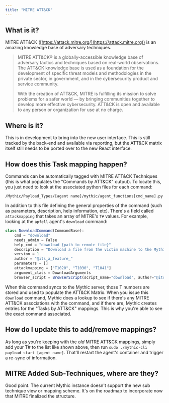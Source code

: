 ```yaml
---
title: "MITRE ATT&CK"
---
```



## What is it?

MITRE ATT\&CK ([https://attack.mitre.org/](https://attack.mitre.org)) is an amazing knowledge base of adversary techniques.

> MITRE ATT\&CK® is a globally-accessible knowledge base of adversary tactics and techniques based on real-world observations. The ATT\&CK knowledge base is used as a foundation for the development of specific threat models and methodologies in the private sector, in government, and in the cybersecurity product and service community.
>
> With the creation of ATT\&CK, MITRE is fulfilling its mission to solve problems for a safer world — by bringing communities together to develop more effective cybersecurity. ATT\&CK is open and available to any person or organization for use at no charge.

## Where is it?

This is in development to bring into the new user interface. This is still tracked by the back-end and available via reporting, but the ATT\&CK matrix itself still needs to be ported over to the new React interface.

## How does this Task mapping happen?

Commands can be automatically tagged with MITRE ATT\&CK Techniques (this is what populates the "Commands by ATT\&CK" output). To locate this, you just need to look at the associated python files for each command:

`/Mythic/Payload_Types/[agent name]/mythic/agent_functions[cmd_name].py`

In addition to this file defining the general properties of the command (such as parameters, description, help information, etc). There's a field called `attackmapping` that takes an array of MITRE's `T#` values. For example, looking at the `apfell` agent's `download` command:

```js
class DownloadCommand(CommandBase):
    cmd = "download"
    needs_admin = False
    help_cmd = "download {path to remote file}"
    description = "Download a file from the victim machine to the Mythic server in chunks (no need for quotes in the path)."
    version = 1
    author = "@its_a_feature_"
    parameters = []
    attackmapping = ["T1020", "T1030", "T1041"]
    argument_class = DownloadArguments
    browser_script = BrowserScript(script_name="download", author="@its_a_feature_")
```

When this command syncs to the Mythic server, those T numbers are stored and used to populate the ATT\&CK Matrix. When you issue this `download` command, Mythic does a lookup to see if there's any MITRE ATT\&CK associations with the command, and if there are, Mythic creates entries for the "Tasks by ATT\&CK" mappings. This is why you're able to see the exact command associated.

## How do I update this to add/remove mappings?

As long as you're keeping with the *old* MITRE ATT\&CK mappings, simply add your T# to the list like shown above, then run `sudo ./mythic-cli payload start [agent name]`. That'll restart the agent's container and trigger a re-sync of information.

## MITRE Added Sub-Techniques, where are they?

Good point. The current Mythic instance doesn't support the new sub technique view or mapping scheme. It's on the roadmap to incorporate now that MITRE finalized the structure.
